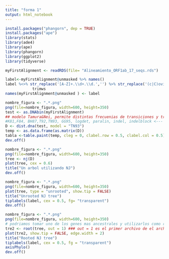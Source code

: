 ```yaml
---
title: "forma 1"
output: html_notebook
---
```




```r
install.packages("phangorn", dep = TRUE)
install.packages("ape")
library(stats)
library(ade4)
library(ape)
library(phangorn)
library(ggplot2)
library(tidyverse)
```

```r
myFirstAlignment <- readRDS(file= "Alineamiento_ORF1ab_17_seqs.rds")

label<-myFirstAlignment@unmasked %>% names()
label %<>% str_replace('[A-Z]+.\\d+.\\d.','') %>% str_replace('(c|C)ovid|COVID','') %>% str_replace_all('ORF1ab|Orf1ab','') %>%
            trimws
names(myFirstAlignment@unmasked ) <- label
```


```r
nombre_figura <- ".*.png" 
png(file=nombre_figura, width=600, height=350)
test <- as.DNAbin(myFirstAlignment) 
## modelo Tamura&Nei, permite distintas frecuenias de transiciones y transversiones y tasas de sustitucion
#K81,F84, BH87,T92,TN93, GG95, logdet, paralin, indel, indelblock <--- estos son los modelos disponibles
D <- dist.dna(test, model = "TN93")
temp <- as.data.frame(as.matrix(D)) 
tabla <-table.paint(temp, cleg = 0, clabel.row = 0.5, clabel.col = 0.5)
dev.off()
```

```r
nombre_figura <- ".*.png" 
png(file=nombre_figura, width=600, height=350)
tree <- nj(D)
plot(tree, cex = 0.6)
title("Un arbol utilizando NJ")
dev.off()
```


```r
nombre_figura <- ".*.png" 
png(file=nombre_figura, width=600, height=350)
plot(tree, type = "unrooted", show.tip = FALSE)
title("Unrooted NJ tree")
tiplabels(label, cex = 0.5, fg= "transparent")
dev.off()

```

```r
nombre_figura <- ".*.png" 
png(file=nombre_figura, width=600, height=350)
# podriamos tomar uno de los genes mas ancestrales y utilizarlos como raiz
tre2 <- root(tree, out = 1) ### out = 1 es el primer archivo de el archivo de anotaciones.
plot(tre2, show.tip = FALSE, edge.width = 2)
title("Rooted NJ tree")
tiplabels(label, cex = 0.5, fg = "transparent")
axisPhylo()
dev.off()
```






